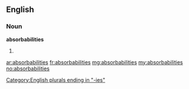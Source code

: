 ==English==

===Noun===
'''absorbabilities'''

# {{plural of|[[absorbability]]}}

[[Category:English plurals ending in "-ies"]]

[[ar:absorbabilities]]
[[fr:absorbabilities]]
[[mg:absorbabilities]]
[[my:absorbabilities]]
[[no:absorbabilities]]